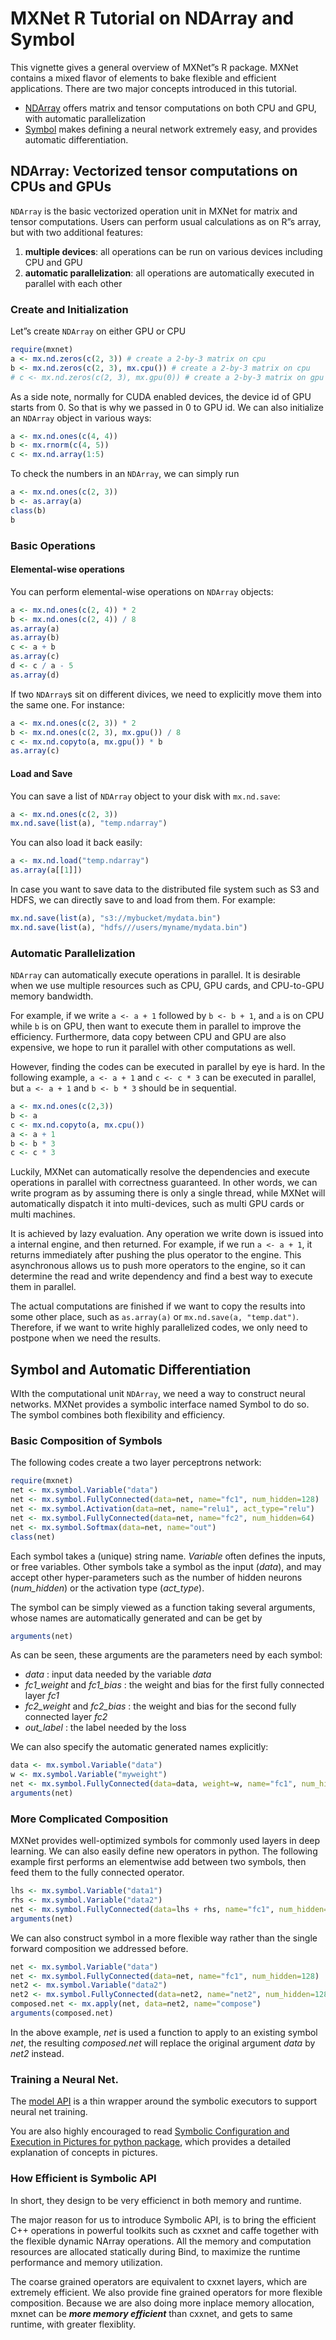 MXNet R Tutorial on NDArray and Symbol
======================================

This vignette gives a general overview of MXNet"s R package.  MXNet contains a
mixed flavor of elements to bake flexible and efficient
applications. There are two major concepts introduced in this tutorial.

* [NDArray](#ndarray-numpy-style-tensor-computations-on-cpus-and-gpus)
  offers matrix and tensor computations on both CPU and GPU, with automatic
  parallelization
* [Symbol](#symbol-and-automatic-differentiation) makes defining a neural
  network extremely easy, and provides automatic differentiation.

## NDArray: Vectorized tensor computations on CPUs and GPUs

`NDArray` is the basic vectorized operation unit in MXNet for matrix and tensor computations. 
Users can perform usual calculations as on R"s array, but with two additional features:

1.  **multiple devices**: all operations can be run on various devices including
CPU and GPU
2. **automatic parallelization**: all operations are automatically executed in
   parallel with each other

### Create and Initialization

Let"s create `NDArray` on either GPU or CPU

```r
require(mxnet)
a <- mx.nd.zeros(c(2, 3)) # create a 2-by-3 matrix on cpu
b <- mx.nd.zeros(c(2, 3), mx.cpu()) # create a 2-by-3 matrix on cpu
# c <- mx.nd.zeros(c(2, 3), mx.gpu(0)) # create a 2-by-3 matrix on gpu 0, if you have CUA enabled.
```

As a side note, normally for CUDA enabled devices, the device id of GPU starts from 0.
So that is why we passed in 0 to GPU id. We can also initialize an `NDArray` object in various ways:

```r
a <- mx.nd.ones(c(4, 4))
b <- mx.rnorm(c(4, 5))
c <- mx.nd.array(1:5)
```

To check the numbers in an `NDArray`, we can simply run

```r
a <- mx.nd.ones(c(2, 3))
b <- as.array(a)
class(b)
b
```

### Basic Operations

#### Elemental-wise operations

You can perform elemental-wise operations on `NDArray` objects:

```r
a <- mx.nd.ones(c(2, 4)) * 2
b <- mx.nd.ones(c(2, 4)) / 8
as.array(a)
as.array(b)
c <- a + b
as.array(c)
d <- c / a - 5
as.array(d)
```

If two `NDArray`s sit on different divices, we need to explicitly move them 
into the same one. For instance:

```r
a <- mx.nd.ones(c(2, 3)) * 2
b <- mx.nd.ones(c(2, 3), mx.gpu()) / 8
c <- mx.nd.copyto(a, mx.gpu()) * b
as.array(c)
```

#### Load and Save

You can save a list of `NDArray` object to your disk with `mx.nd.save`:

```r
a <- mx.nd.ones(c(2, 3))
mx.nd.save(list(a), "temp.ndarray")
```

You can also load it back easily:

```r
a <- mx.nd.load("temp.ndarray")
as.array(a[[1]])
```

In case you want to save data to the distributed file system such as S3 and HDFS, 
we can directly save to and load from them. For example:

```r
mx.nd.save(list(a), "s3://mybucket/mydata.bin")
mx.nd.save(list(a), "hdfs///users/myname/mydata.bin")
```

### Automatic Parallelization

`NDArray` can automatically execute operations in parallel. It is desirable when we
use multiple resources such as CPU, GPU cards, and CPU-to-GPU memory bandwidth.

For example, if we write `a <- a + 1` followed by `b <- b + 1`, and `a` is on CPU while
`b` is on GPU, then want to execute them in parallel to improve the
efficiency. Furthermore, data copy between CPU and GPU are also expensive, we
hope to run it parallel with other computations as well.

However, finding the codes can be executed in parallel by eye is hard. In the
following example, `a <- a + 1` and `c <- c * 3` can be executed in parallel, but `a <- a + 1` and
`b <- b * 3` should be in sequential.

```r
a <- mx.nd.ones(c(2,3))
b <- a
c <- mx.nd.copyto(a, mx.cpu())
a <- a + 1
b <- b * 3
c <- c * 3
```

Luckily, MXNet can automatically resolve the dependencies and
execute operations in parallel with correctness guaranteed. In other words, we
can write program as by assuming there is only a single thread, while MXNet will
automatically dispatch it into multi-devices, such as multi GPU cards or multi
machines.

It is achieved by lazy evaluation. Any operation we write down is issued into a
internal engine, and then returned. For example, if we run `a <- a + 1`, it
returns immediately after pushing the plus operator to the engine. This
asynchronous allows us to push more operators to the engine, so it can determine
the read and write dependency and find a best way to execute them in
parallel.

The actual computations are finished if we want to copy the results into some
other place, such as `as.array(a)` or `mx.nd.save(a, "temp.dat")`. Therefore, if we
want to write highly parallelized codes, we only need to postpone when we need
the results.

## Symbol and Automatic Differentiation

WIth the computational unit `NDArray`, we need a way to construct neural networks. MXNet provides a symbolic interface named Symbol to do so. The symbol combines both flexibility and efficiency.

### Basic Composition of Symbols

The following codes create a two layer perceptrons network:

```r
require(mxnet)
net <- mx.symbol.Variable("data")
net <- mx.symbol.FullyConnected(data=net, name="fc1", num_hidden=128)
net <- mx.symbol.Activation(data=net, name="relu1", act_type="relu")
net <- mx.symbol.FullyConnected(data=net, name="fc2", num_hidden=64)
net <- mx.symbol.Softmax(data=net, name="out")
class(net)
```

Each symbol takes a (unique) string name. *Variable* often defines the inputs,
or free variables. Other symbols take a symbol as the input (*data*),
and may accept other hyper-parameters such as the number of hidden neurons (*num_hidden*)
or the activation type (*act_type*).

The symbol can be simply viewed as a function taking several arguments, whose
names are automatically generated and can be get by

```r
arguments(net)
```

As can be seen, these arguments are the parameters need by each symbol:

- *data* : input data needed by the variable *data*
- *fc1_weight* and *fc1_bias* : the weight and bias for the first fully connected layer *fc1*
- *fc2_weight* and *fc2_bias* : the weight and bias for the second fully connected layer *fc2*
- *out_label* : the label needed by the loss

We can also specify the automatic generated names explicitly:

```r
data <- mx.symbol.Variable("data")
w <- mx.symbol.Variable("myweight")
net <- mx.symbol.FullyConnected(data=data, weight=w, name="fc1", num_hidden=128)
arguments(net)
```

### More Complicated Composition

MXNet provides well-optimized symbols for
commonly used layers in deep learning. We can also easily define new operators
in python.  The following example first performs an elementwise add between two
symbols, then feed them to the fully connected operator.

```r
lhs <- mx.symbol.Variable("data1")
rhs <- mx.symbol.Variable("data2")
net <- mx.symbol.FullyConnected(data=lhs + rhs, name="fc1", num_hidden=128)
arguments(net)
```

We can also construct symbol in a more flexible way rather than the single
forward composition we addressed before.

```r
net <- mx.symbol.Variable("data")
net <- mx.symbol.FullyConnected(data=net, name="fc1", num_hidden=128)
net2 <- mx.symbol.Variable("data2")
net2 <- mx.symbol.FullyConnected(data=net2, name="net2", num_hidden=128)
composed.net <- mx.apply(net, data=net2, name="compose")
arguments(composed.net)
```

In the above example, *net* is used a function to apply to an existing symbol
*net*, the resulting *composed.net* will replace the original argument *data* by
*net2* instead.

### Training a Neural Net.

The [model API](../../R-package/R/model.R) is a thin wrapper around the symbolic executors to support neural net training.

You are also highly encouraged to read [Symbolic Configuration and Execution in Pictures for python package](../python/symbol_in_pictures.md),
which provides a detailed explanation of concepts in pictures.

### How Efficient is Symbolic API

In short, they design to be very efficienct in both memory and runtime.

The major reason for us to introduce Symbolic API, is to bring the efficient C++
operations in powerful toolkits such as cxxnet and caffe together with the
flexible dynamic NArray operations. All the memory and computation resources are
allocated statically during Bind, to maximize the runtime performance and memory
utilization.

The coarse grained operators are equivalent to cxxnet layers, which are
extremely efficient.  We also provide fine grained operators for more flexible
composition. Because we are also doing more inplace memory allocation, mxnet can
be ***more memory efficient*** than cxxnet, and gets to same runtime, with
greater flexiblity.
